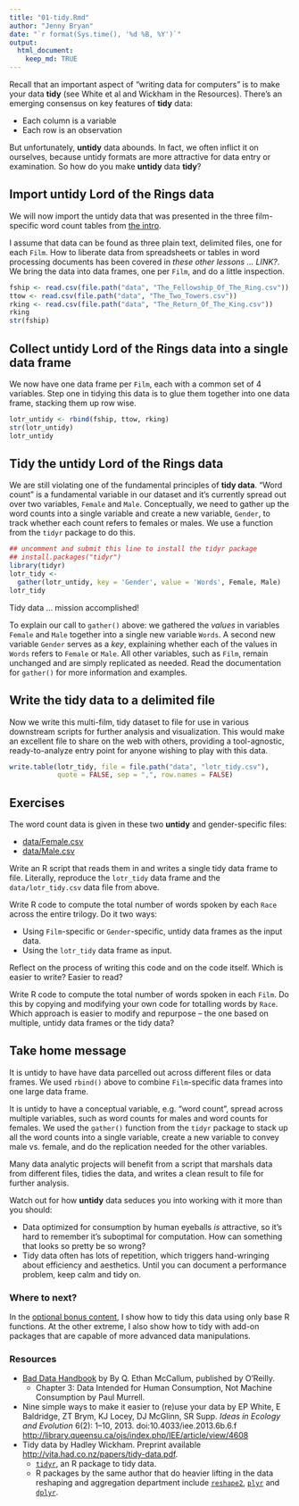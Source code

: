 ```yaml
---
title: "01-tidy.Rmd"
author: "Jenny Bryan"
date: "`r format(Sys.time(), '%d %B, %Y')`"
output:
  html_document:
    keep_md: TRUE
---
```


Recall that an important aspect of "writing data for computers" is to make your data __tidy__ (see White et al and Wickham in the Resources). There's an emerging consensus on key features of __tidy__ data:

  * Each column is a variable
  * Each row is an observation

But unfortunately, __untidy__ data abounds. In fact, we often inflict it on ourselves, because untidy formats are more attractive for data entry or examination. So how do you make __untidy__ data __tidy__?

## Import untidy Lord of the Rings data

We will now import the untidy data that was presented in the three film-specific word count tables from [the intro](00-intro.md).

I assume that data can be found as three plain text, delimited files, one for each `Film`. How to liberate data from spreadsheets or tables in word processing documents has been covered in *these other lessons ... LINK?*. We bring the data into data frames, one per `Film`, and do a little inspection.

```r
fship <- read.csv(file.path("data", "The_Fellowship_Of_The_Ring.csv"))
ttow <- read.csv(file.path("data", "The_Two_Towers.csv"))
rking <- read.csv(file.path("data", "The_Return_Of_The_King.csv"))  
rking
str(fship)
```

## Collect untidy Lord of the Rings data into a single data frame

We now have one data frame per `Film`, each with a common set of 4 variables. Step one in tidying this data is to glue them together into one data frame, stacking them up row wise.

```r
lotr_untidy <- rbind(fship, ttow, rking)
str(lotr_untidy)
lotr_untidy
```

## Tidy the untidy Lord of the Rings data

We are still violating one of the fundamental principles of __tidy data__. "Word count" is a fundamental variable in our dataset and it's currently spread out over two variables, `Female` and `Male`. Conceptually, we need to gather up the word counts into a single variable and create a new variable, `Gender`, to track whether each count refers to females or males. We use a function from the `tidyr` package to do this.
```r
## uncomment and submit this line to install the tidyr package
## install.packages("tidyr")
library(tidyr)
lotr_tidy <-
  gather(lotr_untidy, key = 'Gender', value = 'Words', Female, Male)
lotr_tidy
```

Tidy data ... mission accomplished!

To explain our call to `gather()` above: we gathered the *values* in variables `Female` and `Male` together into a single new variable `Words`. A second new variable `Gender` serves as a *key*, explaining whether each of the values in `Words` refers to `Female` or `Male`. All other variables, such as `Film`, remain unchanged and are simply replicated as needed. Read the documentation for `gather()` for more information and examples.

## Write the tidy data to a delimited file

Now we write this multi-film, tidy dataset to file for use in various downstream scripts for further analysis and visualization. This would make an excellent file to share on the web with others, providing a tool-agnostic, ready-to-analyze entry point for anyone wishing to play with this data.

```r
write.table(lotr_tidy, file = file.path("data", "lotr_tidy.csv"),
            quote = FALSE, sep = ",", row.names = FALSE)
```

## Exercises

The word count data is given in these two __untidy__ and gender-specific files:

  * [data/Female.csv](data/Female.csv)
  * [data/Male.csv](data/Male.csv)
  
Write an R script that reads them in and writes a single tidy data frame to file. Literally, reproduce the `lotr_tidy` data frame and the `data/lotr_tidy.csv` data file from above.

Write R code to compute the total number of words spoken by each `Race` across the entire trilogy. Do it two ways:

  * Using `Film`-specific or `Gender`-specific, untidy data frames as the input data.
  * Using the `lotr_tidy` data frame as input.

Reflect on the process of writing this code and on the code itself. Which is easier to write? Easier to read?

Write R code to compute the total number of words spoken in each `Film`. Do this by copying and modifying your own code for totalling words by `Race`. Which approach is easier to modify and repurpose -- the one based on multiple, untidy data frames or the tidy data?

## Take home message

It is untidy to have have data parcelled out across different files or data frames. We used `rbind()` above to combine `Film`-specific data frames into one large data frame.

It is untidy to have a conceptual variable, e.g. "word count", spread across multiple variables, such as word counts for males and word counts for females. We used the `gather()` function from the `tidyr` package to stack up all the word counts into a single variable, create a new variable to convey male vs. female, and  do the replication needed for the other variables.

Many data analytic projects will benefit from a script that marshals data from different files, tidies the data, and writes a clean result to file for further analysis.

Watch out for how __untidy__ data seduces you into working with it more than you should:

  * Data optimized for consumption by human eyeballs *is* attractive, so it's hard to remember it's suboptimal for computation. How can something that looks so pretty be so wrong?
  * Tidy data often has lots of repetition, which triggers hand-wringing about efficiency and aesthetics. Until you can document a performance problem, keep calm and tidy on.

### Where to next?

In the [optional bonus content](02-tidy-bonus-content.md), I show how to tidy this data using only base R functions. At the other extreme, I also show how to tidy with add-on packages that are capable of more advanced data manipulations.

### Resources

  * [Bad Data Handbook](http://shop.oreilly.com/product/0636920024422.do) by By Q. Ethan McCallum, published by O'Reilly.
    - Chapter 3: Data Intended for Human Consumption, Not Machine Consumption by Paul Murrell.
  * Nine simple ways to make it easier to (re)use your data by EP White, E Baldridge, ZT Brym, KJ Locey, DJ McGlinn, SR Supp. *Ideas in Ecology and Evolution* 6(2): 1–10, 2013. doi:10.4033/iee.2013.6b.6.f <http://library.queensu.ca/ojs/index.php/IEE/article/view/4608>
  * Tidy data by Hadley Wickham. Preprint available <http://vita.had.co.nz/papers/tidy-data.pdf>.
    - [`tidyr`](https://github.com/hadley/tidyr), an R package to tidy data.
    - R packages by the same author that do heavier lifting in the data reshaping and aggregation department include [`reshape2`](https://github.com/hadley/reshape), [`plyr`](https://github.com/hadley/plyr) and [`dplyr`](https://github.com/hadley/dplyr).
    
